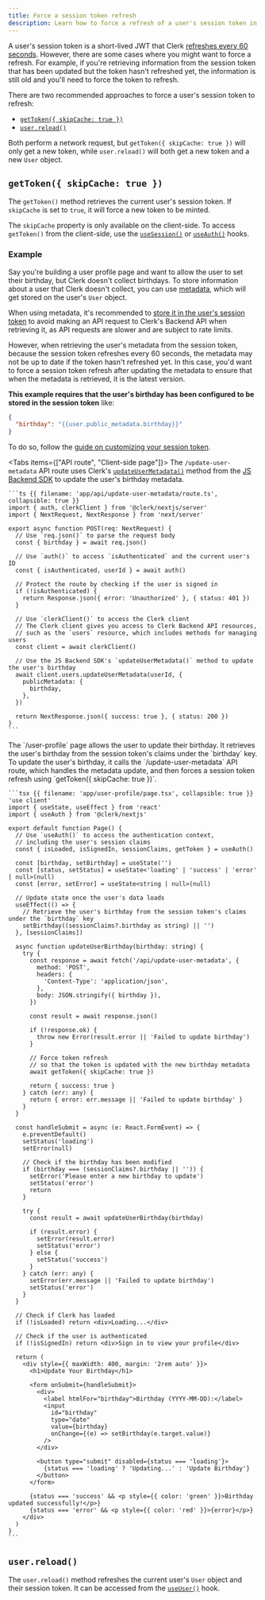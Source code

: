 ```yaml
---
title: Force a session token refresh
description: Learn how to force a refresh of a user's session token in your Clerk application.
---
```


A user's session token is a short-lived JWT that Clerk [refreshes every 60 seconds](/docs/guides/how-clerk-works/overview#token-refresh-mechanism). However, there are some cases where you might want to force a refresh. For example, if you're retrieving information from the session token that has been updated but the token hasn't refreshed yet, the information is still old and you'll need to force the token to refresh.

There are two recommended approaches to force a user's session token to refresh:

- [`getToken({ skipCache: true })`](#get-token-skip-cache-true)
- [`user.reload()`](#user-reload)

Both perform a network request, but `getToken({ skipCache: true })` will only get a new token, while `user.reload()` will both get a new token and a new `User` object.

## `getToken({ skipCache: true })`

The `getToken()` method retrieves the current user's session token. If `skipCache` is set to `true`, it will force a new token to be minted.

The `skipCache` property is only available on the client-side. To access `getToken()` from the client-side, use the [`useSession()`](/docs/reference/hooks/use-session) or [`useAuth()`](/docs/reference/hooks/use-auth) hooks.

### Example

Say you're building a user profile page and want to allow the user to set their birthday, but Clerk doesn't collect birthdays. To store information about a user that Clerk doesn't collect, you can use [metadata](/docs/guides/users/extending), which will get stored on the user's `User` object.

When using metadata, it's recommended to [store it in the user's session token](/docs/guides/sessions/customize-session-tokens) to avoid making an API request to Clerk's Backend API when retrieving it, as API requests are slower and are subject to rate limits.

However, when retrieving the user's metadata from the session token, because the session token refreshes every 60 seconds, the metadata may not be up to date if the token hasn't refreshed yet. In this case, you'd want to force a session token refresh after updating the metadata to ensure that when the metadata is retrieved, it is the latest version.

**This example requires that the user's birthday has been configured to be stored in the session token** like:

```json
{
  "birthday": "{{user.public_metadata.birthday}}"
}
```

To do so, follow the [guide on customizing your session token](/docs/guides/sessions/customize-session-tokens).

<Tabs items={["API route", "Client-side page"]}>
  <Tab>
    The `/update-user-metadata` API route uses Clerk's [`updateUserMetadata()`](/docs/reference/backend/user/update-user-metadata) method from the [JS Backend SDK](/docs/js-backend/getting-started/quickstart) to update the user's birthday metadata.

    ```ts {{ filename: 'app/api/update-user-metadata/route.ts', collapsible: true }}
    import { auth, clerkClient } from '@clerk/nextjs/server'
    import { NextRequest, NextResponse } from 'next/server'

    export async function POST(req: NextRequest) {
      // Use `req.json()` to parse the request body
      const { birthday } = await req.json()

      // Use `auth()` to access `isAuthenticated` and the current user's ID
      const { isAuthenticated, userId } = await auth()

      // Protect the route by checking if the user is signed in
      if (!isAuthenticated) {
        return Response.json({ error: 'Unauthorized' }, { status: 401 })
      }

      // Use `clerkClient()` to access the Clerk client
      // The Clerk client gives you access to Clerk Backend API resources,
      // such as the `users` resource, which includes methods for managing users
      const client = await clerkClient()

      // Use the JS Backend SDK's `updateUserMetadata()` method to update the user's birthday
      await client.users.updateUserMetadata(userId, {
        publicMetadata: {
          birthday,
        },
      })

      return NextResponse.json({ success: true }, { status: 200 })
    }
    ```
  </Tab>

  <Tab>
    The `/user-profile` page allows the user to update their birthday. It retrieves the user's birthday from the session token's claims under the `birthday` key. To update the user's birthday, it calls the `/update-user-metadata` API route, which handles the metadata update, and then forces a session token refresh using `getToken({ skipCache: true })`.

    ```tsx {{ filename: 'app/user-profile/page.tsx', collapsible: true }}
    'use client'
    import { useState, useEffect } from 'react'
    import { useAuth } from '@clerk/nextjs'

    export default function Page() {
      // Use `useAuth()` to access the authentication context,
      // including the user's session claims
      const { isLoaded, isSignedIn, sessionClaims, getToken } = useAuth()

      const [birthday, setBirthday] = useState('')
      const [status, setStatus] = useState<'loading' | 'success' | 'error' | null>(null)
      const [error, setError] = useState<string | null>(null)

      // Update state once the user's data loads
      useEffect(() => {
        // Retrieve the user's birthday from the session token's claims under the `birthday` key
        setBirthday((sessionClaims?.birthday as string) || '')
      }, [sessionClaims])

      async function updateUserBirthday(birthday: string) {
        try {
          const response = await fetch('/api/update-user-metadata', {
            method: 'POST',
            headers: {
              'Content-Type': 'application/json',
            },
            body: JSON.stringify({ birthday }),
          })

          const result = await response.json()

          if (!response.ok) {
            throw new Error(result.error || 'Failed to update birthday')
          }

          // Force token refresh
          // so that the token is updated with the new birthday metadata
          await getToken({ skipCache: true })

          return { success: true }
        } catch (err: any) {
          return { error: err.message || 'Failed to update birthday' }
        }
      }

      const handleSubmit = async (e: React.FormEvent) => {
        e.preventDefault()
        setStatus('loading')
        setError(null)

        // Check if the birthday has been modified
        if (birthday === (sessionClaims?.birthday || '')) {
          setError('Please enter a new birthday to update')
          setStatus('error')
          return
        }

        try {
          const result = await updateUserBirthday(birthday)

          if (result.error) {
            setError(result.error)
            setStatus('error')
          } else {
            setStatus('success')
          }
        } catch (err: any) {
          setError(err.message || 'Failed to update birthday')
          setStatus('error')
        }
      }

      // Check if Clerk has loaded
      if (!isLoaded) return <div>Loading...</div>

      // Check if the user is authenticated
      if (!isSignedIn) return <div>Sign in to view your profile</div>

      return (
        <div style={{ maxWidth: 400, margin: '2rem auto' }}>
          <h1>Update Your Birthday</h1>

          <form onSubmit={handleSubmit}>
            <div>
              <label htmlFor="birthday">Birthday (YYYY-MM-DD):</label>
              <input
                id="birthday"
                type="date"
                value={birthday}
                onChange={(e) => setBirthday(e.target.value)}
              />
            </div>

            <button type="submit" disabled={status === 'loading'}>
              {status === 'loading' ? 'Updating...' : 'Update Birthday'}
            </button>
          </form>

          {status === 'success' && <p style={{ color: 'green' }}>Birthday updated successfully!</p>}
          {status === 'error' && <p style={{ color: 'red' }}>{error}</p>}
        </div>
      )
    }
    ```
  </Tab>
</Tabs>

## `user.reload()`

The `user.reload()` method refreshes the current user's `User` object and their session token. It can be accessed from the [`useUser()`](/docs/reference/hooks/use-user) hook.

<Include src="_partials/user-reload" />
